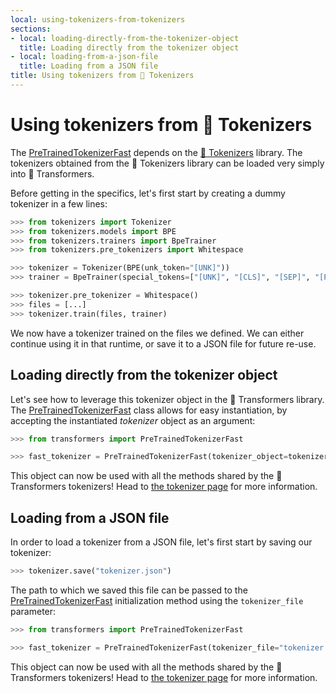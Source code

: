 ```yaml
---
local: using-tokenizers-from-tokenizers
sections:
- local: loading-directly-from-the-tokenizer-object
  title: Loading directly from the tokenizer object
- local: loading-from-a-json-file
  title: Loading from a JSON file
title: Using tokenizers from 🤗 Tokenizers
---
```

<script>
</script>
<!--Copyright 2020 The HuggingFace Team. All rights reserved.

Licensed under the Apache License, Version 2.0 (the "License"); you may not use this file except in compliance with
the License. You may obtain a copy of the License at

http://www.apache.org/licenses/LICENSE-2.0

Unless required by applicable law or agreed to in writing, software distributed under the License is distributed on
an "AS IS" BASIS, WITHOUT WARRANTIES OR CONDITIONS OF ANY KIND, either express or implied. See the License for the
specific language governing permissions and limitations under the License.
-->

<h1 id="using-tokenizers-from-tokenizers">Using tokenizers from 🤗 Tokenizers</h1>

The [PreTrainedTokenizerFast](/docs/transformers/pr_15375/en/main_classes/tokenizer#transformers.PreTrainedTokenizerFast) depends on the [🤗 Tokenizers](https://huggingface.co/docs/tokenizers) library. The tokenizers obtained from the 🤗 Tokenizers library can be
loaded very simply into 🤗 Transformers.

Before getting in the specifics, let's first start by creating a dummy tokenizer in a few lines:

```python
>>> from tokenizers import Tokenizer
>>> from tokenizers.models import BPE
>>> from tokenizers.trainers import BpeTrainer
>>> from tokenizers.pre_tokenizers import Whitespace

>>> tokenizer = Tokenizer(BPE(unk_token="[UNK]"))
>>> trainer = BpeTrainer(special_tokens=["[UNK]", "[CLS]", "[SEP]", "[PAD]", "[MASK]"])

>>> tokenizer.pre_tokenizer = Whitespace()
>>> files = [...]
>>> tokenizer.train(files, trainer)
```

We now have a tokenizer trained on the files we defined. We can either continue using it in that runtime, or save it to
a JSON file for future re-use.

<h2 id="loading-directly-from-the-tokenizer-object">Loading directly from the tokenizer object</h2>

Let's see how to leverage this tokenizer object in the 🤗 Transformers library. The
[PreTrainedTokenizerFast](/docs/transformers/pr_15375/en/main_classes/tokenizer#transformers.PreTrainedTokenizerFast) class allows for easy instantiation, by accepting the instantiated
*tokenizer* object as an argument:

```python
>>> from transformers import PreTrainedTokenizerFast

>>> fast_tokenizer = PreTrainedTokenizerFast(tokenizer_object=tokenizer)
```

This object can now be used with all the methods shared by the 🤗 Transformers tokenizers! Head to [the tokenizer
page](main_classes/tokenizer) for more information.

<h2 id="loading-from-a-json-file">Loading from a JSON file</h2>

In order to load a tokenizer from a JSON file, let's first start by saving our tokenizer:

```python
>>> tokenizer.save("tokenizer.json")
```

The path to which we saved this file can be passed to the [PreTrainedTokenizerFast](/docs/transformers/pr_15375/en/main_classes/tokenizer#transformers.PreTrainedTokenizerFast) initialization
method using the `tokenizer_file` parameter:

```python
>>> from transformers import PreTrainedTokenizerFast

>>> fast_tokenizer = PreTrainedTokenizerFast(tokenizer_file="tokenizer.json")
```

This object can now be used with all the methods shared by the 🤗 Transformers tokenizers! Head to [the tokenizer
page](main_classes/tokenizer) for more information.
